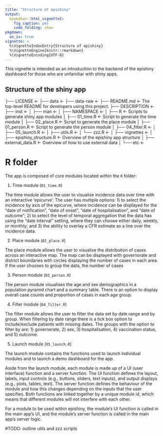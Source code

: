 ```yaml
---
title: "Structure of epishiny"
output:
  bookdown::html_vignette2:
    fig_caption: yes
    code_folding: show
pkgdown:
  as_is: true
vignette: >
  %\VignetteIndexEntry{Structure of epishiny}
  %\VignetteEngine{knitr::rmarkdown}
  %\VignetteEncoding{UTF-8}
---
```


This vignette is intended as an introduction to the backend of the epishiny
dashboard for those who are unfamiliar with shiny apps.

## Structure of the shiny app


├── LICENSE            <-
├── data               <- 
├── data-raw           <- 
├── README.md          <- The top-level README for developers using this project.
├── DESCRIPTION        <- 
├── inst               <- 
│
├── man                <- 
│
├── NAMESPACE          <-
│
├── R                  <- Scripts to generate shiny app modules
│   ├── 01_time.R      <- Script to generate the time module
│   ├── 02_place.R     <- Script to generate the place module
│   ├── 01_person.R    <- Script to generate the person module
│   ├── 04_filter.R    <- 
│   ├── 05_launch.R    <- 
│   ├── utils.R        <- 
│   └── zzz.R          <- 
│
├── vignettes                     <- 
│   ├── epishiny_structure.R      <- Overview of the epishiny app structure
│   ├── external_data.R           <- Overview of how to use external data
│   └── etc                       <- 

# R folder

The app is composed of core modules located within the `R` folder:

1) Time module (`01_time.R`)

The time module allows the user to visualise incidence data over time with an
interactive 'epicurve'. The user has multiple options: 1) to select the incidence
by axis of the epicurve, where incidence can be displayed for the "date of notification", 
"date of onset", "date of hospitalisation", and "date of outcome"; 2) to select the 
level of temporal aggregation that the data has using the "date interval" setting,
where they can choose either daily, weekly, or monthly; and 3) the ability to overlay 
a CFR estimate as a line over the incidence data.

2) Place module (`02_place.R`)

The place module allows the user to visualise the distribution of cases across
an interactive map. The map can be displayed with governorate and district
boundaries with circles displaying the number of cases in each area. If the user
chooses to group the data, the number of cases

3) Person module (`03_person.R`)

The person module visualises the age and sex demographics in a population pyramid
chart and a summary table. There is an option to display overall case counts and
proportion of cases in each age group.

4) Filter module (`04_filter.R`)

The filter module allows the user to filter the data set by date range and by group.
When filtering by date range there is a tick box option to include/exclude patients
with missing dates. The groups with the option to filter by are: 1) governerate,
2) sex, 3) hospitalisation, 4) vaccination status, and 5) outcome.

5) Launch module (`05_launch.R`)

The launch module contains the functions used to launch individual modules and to
launch a demo dashboard for the app.

Aside from the launch module, each module is made up of a UI (user interface)
function and a server function. The UI function defines the layout, labels, input
controls (e.g., buttons, sliders, text inputs), and output displays (e.g., plots,
tables, text). The server function defines the behaviour of the module and how 
this changes depending on the inputs that the user specifies.
Both functions are linked together by a unique module id, which means that different
modules will not interfere with each other.

For a module to be used within epishiny, the module's UI function is called in
the main app's UI, and the module's server function is called in the main app's
server logic.

#TODO: outline utils and zzz scripts
